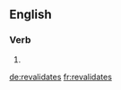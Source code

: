 ==English==

===Verb===
{{head|en}}

# {{en-third-person singular of|revalidate}}

[[de:revalidates]]
[[fr:revalidates]]